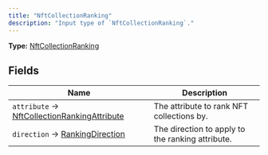```yaml
---
title: "NftCollectionRanking"
description: "Input type of `NftCollectionRanking`."
---
```


**Type:** [NftCollectionRanking](/api-reference/types/nftcollectionranking)

## Fields

| Name | Description |
|------|-------------|
| `attribute` → [NftCollectionRankingAttribute](/api-reference/types/nftcollectionrankingattribute) | The attribute to rank NFT collections by. |
| `direction` → [RankingDirection](/api-reference/types/rankingdirection) | The direction to apply to the ranking attribute. |

